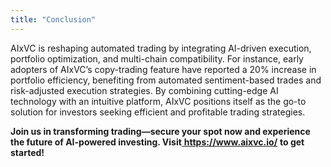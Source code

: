 ```yaml
---
title: "Conclusion"
---
```


AIxVC is reshaping automated trading by integrating AI-driven execution, portfolio optimization, and multi-chain compatibility. For instance, early adopters of AIxVC’s copy-trading feature have reported a 20% increase in portfolio efficiency, benefiting from automated sentiment-based trades and risk-adjusted execution strategies. By combining cutting-edge AI technology with an intuitive platform, AIxVC positions itself as the go-to solution for investors seeking efficient and profitable trading strategies.

**Join us in transforming trading—secure your spot now and experience the future of AI-powered investing. Visit**[ **<u>https://www.aixvc.io/</u>**](https://www.aixvc.io/) **to get started!**